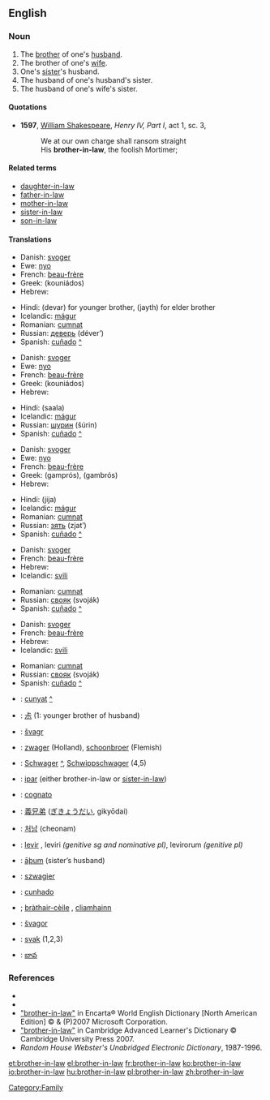 ==English==

===Noun===
{{en-noun|sg=[[brother]]-[[in-law]]|brothers-in-law}}

# The [[brother]] of one's [[husband]].
# The brother of one's [[wife]].
# One's [[sister]]'s husband.
# The husband of one's husband's sister.
# The husband of one's wife's sister.

====Quotations====
*'''1597''', [[w:William_Shakespeare|William Shakespeare]], '' Henry IV, Part I'', act 1, sc. 3, 
*:We at our own charge shall ransom straight
*:His '''brother-in-law''', the foolish Mortimer;

====Related terms====
*[[daughter-in-law]]
*[[father-in-law]]
*[[mother-in-law]]
*[[sister-in-law]]
*[[son-in-law]]

====Translations====
{{trans-top|the brother of one's husband}}
*Danish: [[svoger]] {{c}}
*Ewe: [[nyo]]
*French: [[beau-frère]] {{m}}
*Greek: {{t|el|κουνιάδος|m|}} (kouniádos)
*Hebrew: {{he-translation|גיס|gís|wv=גִּיס}} {{m}}
{{trans-mid}}
*Hindi: (devar) for younger brother, (jayth) for elder brother
*Icelandic: [[mágur]] {{m}}
*Romanian: [[cumnat]] {{m}}
*Russian: [[деверь]] (déver’) {{m}}
*Spanish: [[cuñado]] {{m}} [[:es:cuñado|^]]
{{trans-bottom}}

{{trans-top|the brother of one's wife}}
*Danish: [[svoger]] {{c}}
*Ewe: [[nyo]]
*French: [[beau-frère]] {{m}}
*Greek: {{t|el|κουνιάδος|m|}} (kouniádos)
*Hebrew: {{he-translation|גיס|gís|wv=גִּיס}} {{m}}
{{trans-mid}}
*Hindi: (saala)
*Icelandic: [[mágur]] {{m}}
*Russian: [[шурин]] (šúrin) {{m}}
*Spanish: [[cuñado]] {{m}} [[:es:cuñado|^]]
{{trans-bottom}}

{{trans-top|the husband of one's sister}}
*Danish: [[svoger]] {{c}}
*Ewe: [[nyo]]
*French: [[beau-frère]] {{m}}
*Greek: {{t|el|γαμπρός|m|}} (gamprós), {{t|el|γαμβρός|m|}} (gambrós)
*Hebrew: {{he-translation|גיס|gís|wv=גִּיס}} {{m}}
{{trans-mid}}
*Hindi: (jija)
*Icelandic: [[mágur]] {{m}}
*Romanian: [[cumnat]] {{m}}
*Russian: [[зять]] (zjat’)  {{m}}
*Spanish: [[cuñado]] {{m}} [[:es:cuñado|^]]
{{trans-bottom}}

{{trans-top|the husband of one's husband's sister}}
*Danish: [[svoger]] {{c}}
*French: [[beau-frère]] {{m}}
*Hebrew: {{he-translation|גיס|gís|wv=גִּיס}} {{m}}
*Icelandic: [[svili]] {{m}}
{{trans-mid}}
*Romanian: [[cumnat]] {{m}}
*Russian: [[свояк]] (svoják) {{m}}
*Spanish: [[cuñado]] {{m}} [[:es:cuñado|^]]
{{trans-bottom}}

{{trans-top|the husband of one's wife's sister}}
*Danish: [[svoger]] {{c}}
*French: [[beau-frère]] {{m}}
*Hebrew: {{he-translation|גיס|gís|wv=גִּיס}} {{m}}
*Icelandic: [[svili]] {{m}}
{{trans-mid}}
*Romanian: [[cumnat]] {{m}}
*Russian: [[свояк]] (svoják) {{m}}
*Spanish: [[cuñado]] {{m}} [[:es:cuñado|^]]
{{trans-bottom}}

{{checktrans}}
{{trans-top|Translations to be categorised}}
*{{ttbc|Catalan}}: [[cunyat]] {{m}} [[:ca:cunyat|^]]
*{{ttbc|Chinese Characters}}: [[尗]] (1: younger brother of husband)
*{{ttbc|Czech}}: [[švagr]] {{m}}
*{{ttbc|Dutch}}: [[zwager]] {{m}} (Holland), [[schoonbroer]] {{m}} (Flemish)
*{{ttbc|German}}: [[Schwager]] {{m}} [[:de:Schwager|^]], [[Schwippschwager]] {{m}} (4,5)
*{{ttbc|Indonesian}}: [[ipar]] (either brother-in-law or [[sister-in-law]])
*{{ttbc|Italian}}: [[cognato]] {{m}}
*{{ttbc|Japanese}}: [[義兄弟]] ([[ぎきょうだい]], gikyōdai)
*{{ttbc|Korean}}: [[처남]] (cheonam)
{{trans-mid}}
*{{ttbc|Latin}}: [[levir]] {{m}}, leviri ''(genitive sg and nominative pl)'', levirorum ''(genitive pl)''
*{{ttbc|Old English}}: [[aþum|āþum]] {{m}} (sister’s husband)
*{{ttbc|Polish}}: [[szwagier]] {{m}}
*{{ttbc|Portuguese}}: [[cunhado]] {{m}}
*{{ttbc|Scottish Gaelic}}; [[bràthair-cèile]] {{m}}, [[cliamhainn]] {{m}}
*{{ttbc|Slovak}}: [[švagor]] {{m}}
*{{ttbc|Slovene}}: [[svak]] {{m}} (1,2,3)
*{{ttbc|Telugu}}: [[బావ]]
{{trans-bottom}}

===References===
*{{R:Webster 1913|brother-in-law}}
*{{R:Dictionary.com|brother-in-law}}
*[http://encarta.msn.com/dictionary_/brother-in-law.html "brother-in-law"] in Encarta® World English Dictionary [North American Edition] © & (P)2007 Microsoft Corporation.
*[http://dictionary.cambridge.org/define.asp?key=9892&dict=CALD "brother-in-law"] in Cambridge Advanced Learner's Dictionary © Cambridge University Press 2007.
*''Random House Webster's Unabridged Electronic Dictionary'', 1987-1996.

[[Category:Family]]

[[et:brother-in-law]]
[[el:brother-in-law]]
[[fr:brother-in-law]]
[[ko:brother-in-law]]
[[io:brother-in-law]]
[[hu:brother-in-law]]
[[pl:brother-in-law]]
[[zh:brother-in-law]]